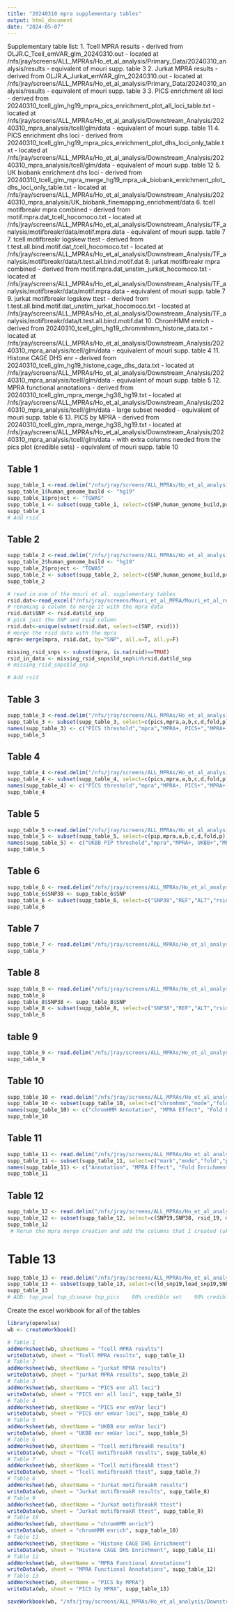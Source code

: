 ```yaml
---
title: "20240310 mpra supplementary tables"
output: html_document
date: "2024-05-07"
---
```


Supplementary table list:
1. Tcell MPRA results
  - derived from OLJR.C_Tcell_emVAR_glm_20240310.out
  - located at /nfs/jray/screens/ALL_MPRAs/Ho_et_al_analysis/Primary_Data/20240310_analysis/results
  - equivalent of mouri supp. table 3
2. Jurkat MPRA results 
  - derived from OLJR.A_Jurkat_emVAR_glm_20240310.out
  - located at /nfs/jray/screens/ALL_MPRAs/Ho_et_al_analysis/Primary_Data/20240310_analysis/results
  - equivalent of mouri supp. table 3
3. PICS enrichment all loci
 - derived from 20240310_tcell_glm_hg19_mpra_pics_enrichment_plot_all_loci_table.txt
 - located at /nfs/jray/screens/ALL_MPRAs/Ho_et_al_analysis/Downstream_Analysis/20240310_mpra_analysis/tcell/glm/data
 - equivalent of mouri supp. table 11
4. PICS enrichment dhs loci
 - derived from 20240310_tcell_glm_hg19_mpra_pics_enrichment_plot_dhs_loci_only_table.txt
 - located at /nfs/jray/screens/ALL_MPRAs/Ho_et_al_analysis/Downstream_Analysis/20240310_mpra_analysis/tcell/glm/data
 - equivalent of mouri supp. table 12
5. UK biobank enrichment dhs loci
 - derived from 20240310_tcell_glm_mpra_merge_hg19_mpra_uk_biobank_enrichment_plot_dhs_loci_only_table.txt
 - located at /nfs/jray/screens/ALL_MPRAs/Ho_et_al_analysis/Downstream_Analysis/20240310_mpra_analysis/UK_biobank_finemapping_enrichment/data
6. tcell motifbreakr mpra combined
 - derived from motif.mpra.dat_tcell_hocomoco.txt
 - located at /nfs/jray/screens/ALL_MPRAs/Ho_et_al_analysis/Downstream_Analysis/TF_analysis/motifbreakr/data/motif.mpra.data
 - equivalent of mouri supp. table 7
7. tcell motifbreakr logskew ttest
 - derived from t.test.all.bind.motif.dat_tcell_hocomoco.txt
 - located at /nfs/jray/screens/ALL_MPRAs/Ho_et_al_analysis/Downstream_Analysis/TF_analysis/motifbreakr/data/t.test.all.bind.motif.dat
8. jurkat motifbreakr mpra combined
 - derived from motif.mpra.dat_unstim_jurkat_hocomoco.txt
 - located at /nfs/jray/screens/ALL_MPRAs/Ho_et_al_analysis/Downstream_Analysis/TF_analysis/motifbreakr/data/motif.mpra.data
 - equivalent of mouri supp. table 7
9. jurkat motifbreakr logskew ttest
 - derived from t.test.all.bind.motif.dat_unstim_jurkat_hocomoco.txt
 - located at /nfs/jray/screens/ALL_MPRAs/Ho_et_al_analysis/Downstream_Analysis/TF_analysis/motifbreakr/data/t.test.all.bind.motif.dat
10. ChromHMM enrich
 - derived from 20240310_tcell_glm_hg19_chrommhmm_histone_data.txt
 - located at /nfs/jray/screens/ALL_MPRAs/Ho_et_al_analysis/Downstream_Analysis/20240310_mpra_analysis/tcell/glm/data
 - equivalent of mouri supp. table 4
11. Histone CAGE DHS enr
 - derived from 20240310_tcell_glm_hg19_histone_cage_dhs_data.txt
 - located at /nfs/jray/screens/ALL_MPRAs/Ho_et_al_analysis/Downstream_Analysis/20240310_mpra_analysis/tcell/glm/data
 - equivalent of mouri supp. table 5
12. MPRA functional annotations
 - derived from 20240310_tcell_glm_mpra_merge_hg38_hg19.txt
 - located at /nfs/jray/screens/ALL_MPRAs/Ho_et_al_analysis/Downstream_Analysis/20240310_mpra_analysis/tcell/glm/data
 - large subset needed
 - equivalent of mouri supp. table 6
13. PICS by MPRA
 - derived from 20240310_tcell_glm_mpra_merge_hg38_hg19.txt
 - located at /nfs/jray/screens/ALL_MPRAs/Ho_et_al_analysis/Downstream_Analysis/20240310_mpra_analysis/tcell/glm/data
 - with extra columns needed from the pics plot (credible sets)
 - equivalent of mouri supp. table 10


## Table 1
```r
supp_table_1 <-read.delim("/nfs/jray/screens/ALL_MPRAs/Ho_et_al_analysis/Primary_Data/20240310_analysis/results/OLJR.C_Tcell_emVAR_glm_20240310.out",header=T, stringsAsFactors = F,sep="\t")
supp_table_1$human_genome_build <- "hg19"
supp_table_1$project <- "TGWAS"
supp_table_1 <- subset(supp_table_1, select=c(SNP,human_genome_build,project,window,strand,allele,haplotype,comb,A_Ctrl_Mean,A_Exp_Mean,A_log2FC, A_log2FC_SE, A_logP, A_logPadj_BH, A_logPadj_BF, B_Ctrl_Mean, B_Exp_Mean, B_log2FC, B_log2FC_SE, B_logP, B_logPadj_BH, B_logPadj_BF, Log2Skew,Skew_logFDR))
supp_table_1
# Add rsid
```

## Table 2
```r
supp_table_2 <-read.delim("/nfs/jray/screens/ALL_MPRAs/Ho_et_al_analysis/Primary_Data/20240310_analysis/results/OLJR.A_Jurkat_emVAR_glm_20240310.out",header=T, stringsAsFactors = F,sep="\t")
supp_table_2$human_genome_build <- "hg19"
supp_table_2$project <- "TGWAS"
supp_table_2 <- subset(supp_table_2, select=c(SNP,human_genome_build,project,window,strand,allele,haplotype,comb,A_Ctrl_Mean,A_Exp_Mean,A_log2FC, A_log2FC_SE, A_logP, A_logPadj_BH, A_logPadj_BF, B_Ctrl_Mean, B_Exp_Mean, B_log2FC, B_log2FC_SE, B_logP, B_logPadj_BH, B_logPadj_BF, Log2Skew,Skew_logFDR))
supp_table_2

# read in one of the mouri et al. supplementary tables
rsid.dat<-read_excel("/nfs/jray/screens/Mouri_et_al_MPRA/Mouri_et_al_replication/MPRA_merge_creation/41588_2022_1056_MOESM4_ESM.xlsx")
# renaming a column to merge it with the mpra data
rsid.dat$SNP <- rsid.dat$ld_snp 
# pick just the SNP and rsid column
rsid.dat<-unique(subset(rsid.dat, select=c(SNP, rsid)))
# merge the rsid data with the mpra
mpra<-merge(mpra, rsid.dat, by="SNP", all.x=T, all.y=F)

missing_rsid_snps <- subset(mpra, is.na(rsid)==TRUE)
rsid_in_data <- missing_rsid_snps$ld_snp%in%rsid.dat$ld_snp
# missing_rsid_snps$ld_snp

# Add rsid


```

## Table 3
```r
supp_table_3 <-read.delim("/nfs/jray/screens/ALL_MPRAs/Ho_et_al_analysis/Downstream_Analysis/20240310_mpra_analysis/tcell/glm/data/20240310_tcell_glm_hg19_mpra_pics_enrichment_plot_all_loci_table.txt",header=T, stringsAsFactors = F,sep="\t")
supp_table_3 <- subset(supp_table_3, select=c(pics,mpra,a,b,c,d,fold,p))
names(supp_table_3) <- c("PICS threshold","mpra","MPRA+, PICS+","MPRA+, PICS-","MPRA-, PICS+","MPRA-, PICS-","Enrichment","P-value")
supp_table_3
```

## Table 4 
```r
supp_table_4 <-read.delim("/nfs/jray/screens/ALL_MPRAs/Ho_et_al_analysis/Downstream_Analysis/20240310_mpra_analysis/tcell/glm/data/20240310_tcell_glm_hg19_mpra_pics_enrichment_plot_dhs_loci_only_table.txt",header=T, stringsAsFactors = F,sep="\t")
supp_table_4 <- subset(supp_table_4, select=c(pics,mpra,a,b,c,d,fold,p))
names(supp_table_4) <- c("PICS threshold","mpra","MPRA+, PICS+","MPRA+, PICS-","MPRA-, PICS+","MPRA-, PICS-","Enrichment","P-value")
supp_table_4
```

## Table 5
```r
supp_table_5 <-read.delim("/nfs/jray/screens/ALL_MPRAs/Ho_et_al_analysis/Downstream_Analysis/20240310_mpra_analysis/UK_biobank_finemapping_enrichment/data/20240310_tcell_glm_mpra_merge_hg19_mpra_uk_biobank_enrichment_plot_dhs_loci_only_table.txt",header=T, stringsAsFactors = F,sep="\t")
supp_table_5 <- subset(supp_table_5, select=c(pip,mpra,a,b,c,d,fold,p))
names(supp_table_5) <- c("UKBB PIP threshold","mpra","MPRA+, UKBB+","MPRA+, UKBB-","MPRA-, UKBB+","MPRA-, UKBB-","Enrichment","P-value")
supp_table_5
```

## Table 6 
```r
supp_table_6 <- read.delim("/nfs/jray/screens/ALL_MPRAs/Ho_et_al_analysis/Downstream_Analysis/TF_analysis/motifbreakr/data/motif.mpra.data/motif.mpra.dat_tcell_hocomoco.txt",header=T, stringsAsFactors = F,sep="\t")
supp_table_6$SNP38 <- supp_table_6$SNP
supp_table_6 <- subset(supp_table_6, select=c("SNP38","REF","ALT","rsid","mpra_sig","A.log2FC","B.log2FC","LogSkew","geneSymbol","scoreRef","scoreAlt","alleleDiff", "unique_snp_tf"))
supp_table_6
```


## Table 7
```r
supp_table_7 <- read.delim("/nfs/jray/screens/ALL_MPRAs/Ho_et_al_analysis/Downstream_Analysis/TF_analysis/motifbreakr/data/t.test.all.bind.motif.dat/t.test.all.bind.motif.dat_tcell_hocomoco.txt",header=T, stringsAsFactors = F,sep="\t")
supp_table_7
```

## Table 8 
```r
supp_table_8 <- read.delim("/nfs/jray/screens/ALL_MPRAs/Ho_et_al_analysis/Downstream_Analysis/TF_analysis/motifbreakr/data/motif.mpra.data/motif.mpra.dat_unstim_jurkat_hocomoco.txt",header=T, stringsAsFactors = F,sep="\t")
supp_table_8
supp_table_8$SNP38 <- supp_table_8$SNP
supp_table_8 <- subset(supp_table_8, select=c("SNP38","REF","ALT","rsid","mpra_sig","A.log2FC","B.log2FC","LogSkew","geneSymbol","scoreRef","scoreAlt","alleleDiff", "unique_snp_tf"))
supp_table_8
```

## table 9 
```r
supp_table_9 <- read.delim("/nfs/jray/screens/ALL_MPRAs/Ho_et_al_analysis/Downstream_Analysis/TF_analysis/motifbreakr/data/t.test.all.bind.motif.dat/t.test.all.bind.motif.dat_unstim_jurkat_hocomoco.txt",header=T, stringsAsFactors = F,sep="\t")
supp_table_9
```

## Table 10
```r
supp_table_10 <- read.delim("/nfs/jray/screens/ALL_MPRAs/Ho_et_al_analysis/Downstream_Analysis/20240310_mpra_analysis/tcell/glm/data/20240310_tcell_glm_hg19_chrommhmm_histone_data.txt",header=T, stringsAsFactors = F,sep="\t")
supp_table_10 <- subset(supp_table_10, select=c("chromhmm","mode","fold","p"))
names(supp_table_10) <- c("chromHMM Annotation", "MPRA Effect", "Fold Enrichment","P-value")
supp_table_10
```

## Table 11
```r
supp_table_11 <- read.delim("/nfs/jray/screens/ALL_MPRAs/Ho_et_al_analysis/Downstream_Analysis/20240310_mpra_analysis/tcell/glm/data/20240310_tcell_glm_hg19_histone_cage_dhs_data.txt",header=T, stringsAsFactors = F,sep="\t")
supp_table_11 <- subset(supp_table_11, select=c("mark","mode","fold","p"))
names(supp_table_11) <- c("Annotation", "MPRA Effect", "Fold Enrichment","P-value")
supp_table_11
```

## Table 12
```r
supp_table_12 <- read.delim("/nfs/jray/screens/ALL_MPRAs/Ho_et_al_analysis/Downstream_Analysis/20240310_mpra_analysis/tcell/glm/data/20240310_tcell_glm_mpra_merge_hg38_hg19.txt",header=T, stringsAsFactors = F,sep="\t")
supp_table_12 <- subset(supp_table_12, select=c(SNP19,SNP38, rsid_19, mpra_sig,dhs_hTH1,	dhs_hTH17,	dhs_hTH2,	dhs_CD4,	dhs_CD4pos_N,	dhs_hTR,	dhs_Jurkat,	dhs_CD8,	dhs_Tcell_merged,	dhs_all,delta_svm_nCD4,	asc,	atac_qtl_beta,atac_qtl_pval,	eqtl_beta, eqtl_pval,	tf_motifbreakr, tss))
supp_table_12 
 # Rerun the mpra merge creation and add the columns that I created (ukbb, motifbreakr)
```
# Table 13
```r
supp_table_13 <- read.delim("/nfs/jray/screens/ALL_MPRAs/Ho_et_al_analysis/Downstream_Analysis/20240310_mpra_analysis/tcell/glm/data/20240310_tcell_glm_mpra_merge_hg38_hg19.txt",header=T, stringsAsFactors = F,sep="\t")
supp_table_13 <- subset(supp_table_13, select=c(ld_snp19,lead_snp19,SNP19,r2_19,ld_snp38,lead_snp38,SNP38,r2_38,rsid_19, mpra_sig,Crohns_pval,	Crohns_pics,	MS_pval,	MS_pics,	Psoriasis_pval,	Psoriasis_pics,	RA_pval,	RA_pics,	T1D_pval,	T1D_pics,	UC_pval,	UC_pics,	IBD_pval,	IBD_pics))
supp_table_13
# ADD: top_pval	top_disease	top_pics	80% credible set	90% credible set	95% credible set
```

Create the excel workbook for all of the tables
```r
library(openxlsx)
wb <- createWorkbook()

# Table 1
addWorksheet(wb, sheetName = "Tcell MPRA results")
writeData(wb, sheet = "Tcell MPRA results", supp_table_1)
# Table 2
addWorksheet(wb, sheetName = "jurkat MPRA results")
writeData(wb, sheet = "jurkat MPRA results", supp_table_2)
# Table 3 
addWorksheet(wb, sheetName = "PICS enr all loci")
writeData(wb, sheet = "PICS enr all loci", supp_table_3)
# Table 4
addWorksheet(wb, sheetName = "PICS enr emVar loci")
writeData(wb, sheet = "PICS enr emVar loci", supp_table_4)
# Table 5 
addWorksheet(wb, sheetName = "UKBB enr emVar loci")
writeData(wb, sheet = "UKBB enr emVar loci", supp_table_5)
# Table 6 
addWorksheet(wb, sheetName = "Tcell motifbreakR results")
writeData(wb, sheet = "Tcell motifbreakR results", supp_table_6)
# Table 7
addWorksheet(wb, sheetName = "Tcell motifbreakR ttest")
writeData(wb, sheet = "Tcell motifbreakR ttest", supp_table_7)
# Table 8 
addWorksheet(wb, sheetName = "Jurkat motifbreakR results")
writeData(wb, sheet = "Jurkat motifbreakR results", supp_table_8)
# Table 9
addWorksheet(wb, sheetName = "Jurkat motifbreakR ttest")
writeData(wb, sheet = "Jurkat motifbreakR ttest", supp_table_9)
# Table 10
addWorksheet(wb, sheetName = "chromHMM enrich")
writeData(wb, sheet = "chromHMM enrich", supp_table_10)
# Table 11
addWorksheet(wb, sheetName = "Histone CAGE DHS Enrichment")
writeData(wb, sheet = "Histone CAGE DHS Enrichment", supp_table_11)
# Table 12
addWorksheet(wb, sheetName = "MPRA Functional Annotations")
writeData(wb, sheet = "MPRA Functional Annotations", supp_table_12)
# Table 13
addWorksheet(wb, sheetName = "PICS by MPRA")
writeData(wb, sheet = "PICS by MPRA", supp_table_13)

saveWorkbook(wb, "/nfs/jray/screens/ALL_MPRAs/Ho_et_al_analysis/Downstream_Analysis/20240310_mpra_analysis/data/ho_et_al_big_table.xlsx")
```

